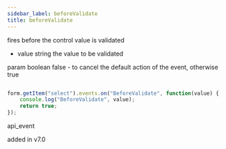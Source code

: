 ```yaml
---
sidebar_label: beforeValidate
title: beforeValidate
---
```



          


<Short>
 fires before the control value is validated
 


</Short>



- value       string  the value to be validated


param   boolean     false - to cancel the default action of the event, otherwise true

~~~js

form.getItem("select").events.on("BeforeValidate", function(value) {
    console.log("BeforeValidate", value);
    return true;
});


~~~
 api_event

<Descr>




</Descr>


 added in v7.0
